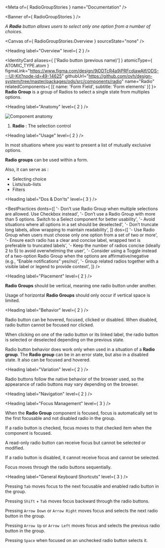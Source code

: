 
<Meta of={ RadioGroupStories } name="Documentation" />

<Banner of={ RadioGroupStories } />

_A **Radio** button allows users to select only one option from a number of choices._

<Canvas of={ RadioGroupStories.Overview } sourceState="none" />

<Heading label="Overview" level={ 2 } />

<IdentityCard aliases={ ['Radio button (previous name)'] }
              atomicType={ ATOMIC_TYPE.atom }
              figmaLink="https://www.figma.com/design/9jDDTcR4a9jPRFcdjawAlf/ODS---UI-Kit?node-id=49-14625"
              githubUrl="https://github.com/ovh/design-system/tree/master/packages/ods/src/components/radio"
              name="Radio"
              relatedComponents={ [{ name: 'Form Field', subtitle: 'Form elements' }] }>
  **Radio Group** is a group of Radios to select a single state from multiples options.
</IdentityCard>

<Heading label="Anatomy" level={ 2 } />

![Component anatomy](components/radio/anatomy.png "Component anatomy")

1. **Radio** : The selection control

<Heading label="Usage" level={ 2 } />

In most situations where you want to present a list of mutually exclusive options.

**Radio groups** can be used within a form.

Also, it can serve as :
- Selecting choice
- Lists/sub-lists
- Filters

<Heading label="Dos & Don'ts" level={ 3 } />

<BestPractices
  donts={[
    '- Don’t use Radio Group when multiple selections are allowed. Use Checkbox instead',
    '- Don’t use a Radio Group with more than 5 options. Switch to a Select component for better usability',
    '- Avoid situations where all options in a set should be deselected',
    '- Don’t truncate long labels, allow wrapping to maintain readability',
  ]}
  dos={[
    '- Use Radio Group when users must choose only one option from a set of two or more',
    '- Ensure each radio has a clear and concise label, wrapped text is preferable to truncated labels',
    '- Keep the number of radios concise (ideally 2 to 5) to avoid overwhelming the user',
    '- Consider using a Toggle instead of a two-option Radio Group when the options are affirmative/negative (e.g., “Enable notifications” yes/no)',
    '- Group related radios together with a visible label or legend to provide context',
  ]}
/>

<Heading label="Placement" level={ 2 } />

**Radio Groups** should be vertical, meaning one radio button under another.

Usage of horizontal **Radio Groups** should only occur if vertical space is limited.

<Heading label="Behavior" level={ 2 } />

Radio button can be hovered, focused, clicked or disabled. When disabled, radio button cannot be focused nor clicked.

When clicking on one of the radio button or its linked label, the radio button is selected or deselected depending on the previous state.

Radio button behavior does work only when used in a situation of a **Radio group**.
The **Radio group** can be in an error state, but also in a disabled state. It also can be focused and hovered.

<Heading label="Variation" level={ 2 } />

Radio buttons follow the native behavior of the browser used, so the appearance of radio buttons may vary depending on the browser.

<Heading label="Navigation" level={ 2 } />

<Heading label="Focus Management" level={ 3 } />

When the **Radio Group** component is focused, focus is automatically set to the first focusable and not disabled radio in the group.

If a radio button is checked, focus moves to that checked item when the component is focused.

A read-only radio button can receive focus but cannot be selected or modified.

If a radio button is disabled, it cannot receive focus and cannot be selected.

Focus moves through the radio buttons sequentially.

<Heading label="General Keyboard Shortcuts" level={ 3 } />

Pressing `Tab` moves focus to the next focusable and enabled radio button in the group.

Pressing `Shift` + `Tab` moves focus backward through the radio buttons.

Pressing `Arrow Down` or `Arrow Right` moves focus and selects the next radio button in the group.

Pressing `Arrow Up` or `Arrow Left` moves focus and selects the previous radio button in the group.

Pressing `Space` when focused on an unchecked radio button selects it.
